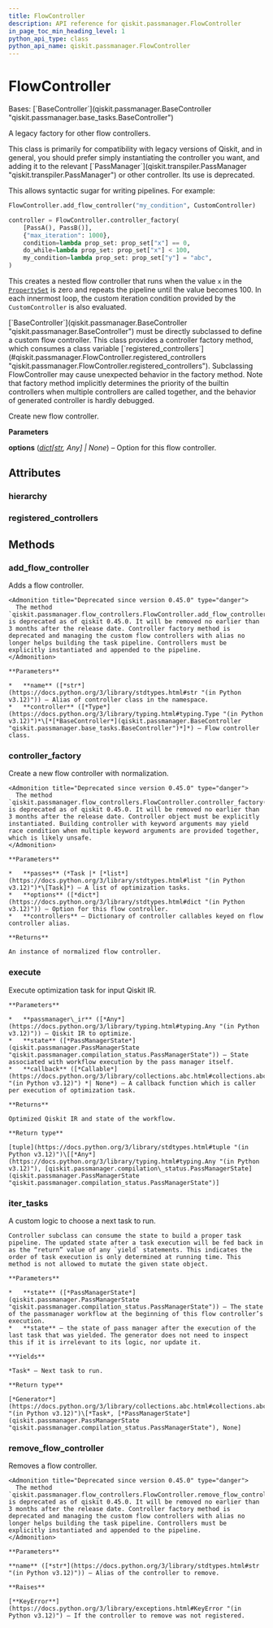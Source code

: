```yaml
---
title: FlowController
description: API reference for qiskit.passmanager.FlowController
in_page_toc_min_heading_level: 1
python_api_type: class
python_api_name: qiskit.passmanager.FlowController
---
```


# FlowController

<Class id="qiskit.passmanager.FlowController" isDedicatedPage={true} github="https://github.com/qiskit/qiskit/tree/stable/0.45/qiskit/passmanager/flow_controllers.py" signature="qiskit.passmanager.FlowController(options=None)">
  Bases: [`BaseController`](qiskit.passmanager.BaseController "qiskit.passmanager.base_tasks.BaseController")

  A legacy factory for other flow controllers.

  <Admonition title="Warning" type="caution">
    This class is primarily for compatibility with legacy versions of Qiskit, and in general, you should prefer simply instantiating the controller you want, and adding it to the relevant [`PassManager`](qiskit.transpiler.PassManager "qiskit.transpiler.PassManager") or other controller. Its use is deprecated.
  </Admonition>

  This allows syntactic sugar for writing pipelines. For example:

  ```python
  FlowController.add_flow_controller("my_condition", CustomController)

  controller = FlowController.controller_factory(
      [PassA(), PassB()],
      {"max_iteration": 1000},
      condition=lambda prop_set: prop_set["x"] == 0,
      do_while=lambda prop_set: prop_set["x"] < 100,
      my_condition=lambda prop_set: prop_set["y"] = "abc",
  )
  ```

  This creates a nested flow controller that runs when the value `x` in the [`PropertySet`](qiskit.passmanager.PropertySet "qiskit.passmanager.PropertySet") is zero and repeats the pipeline until the value becomes 100. In each innermost loop, the custom iteration condition provided by the `CustomController` is also evaluated.

  <Admonition title="Warning" type="caution">
    [`BaseController`](qiskit.passmanager.BaseController "qiskit.passmanager.BaseController") must be directly subclassed to define a custom flow controller. This class provides a controller factory method, which consumes a class variable [`registered_controllers`](#qiskit.passmanager.FlowController.registered_controllers "qiskit.passmanager.FlowController.registered_controllers"). Subclassing FlowController may cause unexpected behavior in the factory method. Note that factory method implicitly determines the priority of the builtin controllers when multiple controllers are called together, and the behavior of generated controller is hardly debugged.
  </Admonition>

  Create new flow controller.

  **Parameters**

  **options** ([*dict*](https://docs.python.org/3/library/stdtypes.html#dict "(in Python v3.12)")*\[*[*str*](https://docs.python.org/3/library/stdtypes.html#str "(in Python v3.12)")*, Any] | None*) – Option for this flow controller.

  ## Attributes

  ### hierarchy

  <Attribute id="qiskit.passmanager.FlowController.hierarchy" name="hierarchy" attributeValue="= ['condition', 'do_while']" />

  ### registered\_controllers

  <Attribute id="qiskit.passmanager.FlowController.registered_controllers" name="registered_controllers" attributeValue="= {'condition': <class 'qiskit.passmanager.flow_controllers.ConditionalController'>, 'do_while': <class 'qiskit.passmanager.flow_controllers.DoWhileController'>}" />

  ## Methods

  ### add\_flow\_controller

  <Function id="qiskit.passmanager.FlowController.add_flow_controller" name="add_flow_controller" signature="classmethod add_flow_controller(name, controller)">
    Adds a flow controller.

    <Admonition title="Deprecated since version 0.45.0" type="danger">
      The method `qiskit.passmanager.flow_controllers.FlowController.add_flow_controller()` is deprecated as of qiskit 0.45.0. It will be removed no earlier than 3 months after the release date. Controller factory method is deprecated and managing the custom flow controllers with alias no longer helps building the task pipeline. Controllers must be explicitly instantiated and appended to the pipeline.
    </Admonition>

    **Parameters**

    *   **name** ([*str*](https://docs.python.org/3/library/stdtypes.html#str "(in Python v3.12)")) – Alias of controller class in the namespace.
    *   **controller** ([*Type*](https://docs.python.org/3/library/typing.html#typing.Type "(in Python v3.12)")*\[*[*BaseController*](qiskit.passmanager.BaseController "qiskit.passmanager.base_tasks.BaseController")*]*) – Flow controller class.
  </Function>

  ### controller\_factory

  <Function id="qiskit.passmanager.FlowController.controller_factory" name="controller_factory" signature="classmethod controller_factory(passes, options, **controllers)">
    Create a new flow controller with normalization.

    <Admonition title="Deprecated since version 0.45.0" type="danger">
      The method `qiskit.passmanager.flow_controllers.FlowController.controller_factory()` is deprecated as of qiskit 0.45.0. It will be removed no earlier than 3 months after the release date. Controller object must be explicitly instantiated. Building controller with keyword arguments may yield race condition when multiple keyword arguments are provided together, which is likely unsafe.
    </Admonition>

    **Parameters**

    *   **passes** (*Task |* [*list*](https://docs.python.org/3/library/stdtypes.html#list "(in Python v3.12)")*\[Task]*) – A list of optimization tasks.
    *   **options** ([*dict*](https://docs.python.org/3/library/stdtypes.html#dict "(in Python v3.12)")) – Option for this flow controller.
    *   **controllers** – Dictionary of controller callables keyed on flow controller alias.

    **Returns**

    An instance of normalized flow controller.
  </Function>

  ### execute

  <Function id="qiskit.passmanager.FlowController.execute" name="execute" signature="execute(passmanager_ir, state, callback=None)">
    Execute optimization task for input Qiskit IR.

    **Parameters**

    *   **passmanager\_ir** ([*Any*](https://docs.python.org/3/library/typing.html#typing.Any "(in Python v3.12)")) – Qiskit IR to optimize.
    *   **state** ([*PassManagerState*](qiskit.passmanager.PassManagerState "qiskit.passmanager.compilation_status.PassManagerState")) – State associated with workflow execution by the pass manager itself.
    *   **callback** ([*Callable*](https://docs.python.org/3/library/collections.abc.html#collections.abc.Callable "(in Python v3.12)") *| None*) – A callback function which is caller per execution of optimization task.

    **Returns**

    Optimized Qiskit IR and state of the workflow.

    **Return type**

    [tuple](https://docs.python.org/3/library/stdtypes.html#tuple "(in Python v3.12)")\[[*Any*](https://docs.python.org/3/library/typing.html#typing.Any "(in Python v3.12)"), [qiskit.passmanager.compilation\_status.PassManagerState](qiskit.passmanager.PassManagerState "qiskit.passmanager.compilation_status.PassManagerState")]
  </Function>

  ### iter\_tasks

  <Function id="qiskit.passmanager.FlowController.iter_tasks" name="iter_tasks" signature="abstract iter_tasks(state)">
    A custom logic to choose a next task to run.

    Controller subclass can consume the state to build a proper task pipeline. The updated state after a task execution will be fed back in as the “return” value of any `yield` statements. This indicates the order of task execution is only determined at running time. This method is not allowed to mutate the given state object.

    **Parameters**

    *   **state** ([*PassManagerState*](qiskit.passmanager.PassManagerState "qiskit.passmanager.compilation_status.PassManagerState")) – The state of the passmanager workflow at the beginning of this flow controller’s execution.
    *   **state** – the state of pass manager after the execution of the last task that was yielded. The generator does not need to inspect this if it is irrelevant to its logic, nor update it.

    **Yields**

    *Task* – Next task to run.

    **Return type**

    [*Generator*](https://docs.python.org/3/library/collections.abc.html#collections.abc.Generator "(in Python v3.12)")\[*Task*, [*PassManagerState*](qiskit.passmanager.PassManagerState "qiskit.passmanager.compilation_status.PassManagerState"), None]
  </Function>

  ### remove\_flow\_controller

  <Function id="qiskit.passmanager.FlowController.remove_flow_controller" name="remove_flow_controller" signature="classmethod remove_flow_controller(name)">
    Removes a flow controller.

    <Admonition title="Deprecated since version 0.45.0" type="danger">
      The method `qiskit.passmanager.flow_controllers.FlowController.remove_flow_controller()` is deprecated as of qiskit 0.45.0. It will be removed no earlier than 3 months after the release date. Controller factory method is deprecated and managing the custom flow controllers with alias no longer helps building the task pipeline. Controllers must be explicitly instantiated and appended to the pipeline.
    </Admonition>

    **Parameters**

    **name** ([*str*](https://docs.python.org/3/library/stdtypes.html#str "(in Python v3.12)")) – Alias of the controller to remove.

    **Raises**

    [**KeyError**](https://docs.python.org/3/library/exceptions.html#KeyError "(in Python v3.12)") – If the controller to remove was not registered.
  </Function>
</Class>

